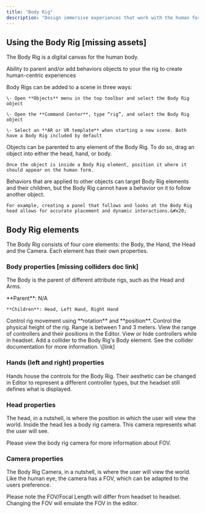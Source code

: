 ```yaml
---
title: "Body Rig"
description: "Design immersive experiences that work with the human form and perspective in a scene."
---
```


## Using the Body Rig \[missing assets]

The Body Rig is a digital canvas for the human body.&#x20;

Ability to parent and/or add behaviors objects to your the rig to create human-centric experiences

<AccordionGroup>
  <Accordion title="Adding a Body Rig to a scene" defaultOpen={false}>
    Body Rigs can be added to a scene in three ways:&#x20;

    \- Open **Objects** menu in the top toolbar and select the Body Rig object

    \- Open the **Command Center**, type “rig”, and select the Body Rig object

    \- Select an **AR or VR template** when starting a new scene. Both have a Body Rig included by default
  </Accordion>

  <Accordion title="Parenting objects to the Body Rig" defaultOpen={false}>
    Objects can be parented to any element of the Body Rig. To do so, drag an object into either the head, hand, or body.

    Once the object is inside a Body Rig element, position it where it should appear on the human form.
  </Accordion>

  <Accordion title="Using behaviors with the Body Rig" defaultOpen={false}>
    Behaviors that are applied to other objects can target Body Rig elements and their children, but the Body Rig cannot have a behavior on it to follow another object.

    For example, creating a panel that follows and looks at the Body Rig head allows for accurate placement and dynamic interactions.&#x20;
  </Accordion>
</AccordionGroup>

## Body Rig elements

The Body Rig consists of four core elements: the Body, the Hand, the Head and the Camera. Each element has their own properties.

### Body properties \[missing colliders doc link]

The Body is the parent of different attribute rigs, such as the Head and Arms.&#x20;

<AccordionGroup>
  <Accordion title="Parent and Children" defaultOpen={false}>
    **Parent**: N/A

    **Children**: Head, Left Hand, Right Hand
  </Accordion>

  <Accordion title="Transform" defaultOpen={false}>
    Control rig movement using **rotation** and **position**.
  </Accordion>

  <Accordion title="Height" defaultOpen={false}>
    Control the physical height of the rig. Range is between 1 and 3 meters.
  </Accordion>

  <Accordion title="Controller preview" defaultOpen={false}>
    View the range of controllers and their positions in the Editor.
  </Accordion>

  <Accordion title="Show controller on headset" defaultOpen={false}>
    View or hide controllers while in headset.
  </Accordion>

  <Accordion title="Colliders" defaultOpen={false}>
    Add a collider to the Body Rig's Body element. See the collider documentation for more information. \[link]
  </Accordion>
</AccordionGroup>

### Hands (left and right) properties

Hands house the controls for the Body Rig. Their aesthetic can be changed in Editor to represent a different controller types, but the headset still defines what is displayed.&#x20;

<AccordionGroup>
  <Accordion title="New Accordion" defaultOpen="false">

  </Accordion>

  <Accordion title="New Accordion" defaultOpen="false">

  </Accordion>
</AccordionGroup>



### Head properties

The head, in a nutshell, is where the position in which the user will view the world. Inside the head lies a body rig camera. This camera represents what the user will see.

Please view the body rig camera for more information about FOV.

### Camera properties

The Body Rig Camera, in a nutshell, is where the user will view the world. Like the human eye, the camera has a FOV, which can be adapted to the users preference.

Please note the FOV/Focal Length will differ from headset to headset. Changing the FOV will emulate the FOV in the editor.